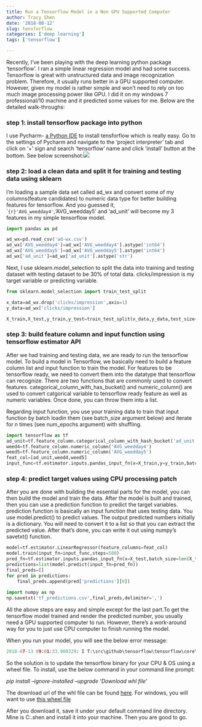 ```yaml
---
title: Run a Tensorflow Model in a Non GPU Supported Computer
author: Tracy Shen
date: '2018-08-12'
slug: tensforflow
categories: ['deep learning']
tags: ['tensorflow']

---
```




Recently, I've been playing with the deep learning python package 'tensorflow'. I ran a simple linear regression model and had some success. Tensorflow is great with unstructured data and image recognization problem. Therefore, it usually runs better in a GPU supported computer. However, given my model is rather simple and won't need to rely on too much image processing power like GPU. I did it on my windows 7 professional/10 machine and it predicted some values for me. Below are the detailed walk-throughs:

### step 1: install tensorflow package into python

I use Pycharm- [a Python IDE](https://www.jetbrains.com/pycharm/) to install tensforflow which is really easy. Go to the settings of Pycharm and navigate to the 'project interpreter' tab and click on '+' sign and search 'tensorflow' name and click 'install' button at the bottom. See below screenshot:![](/static/img/install_tensorflow.JPG)



### step 2: load a clean data and split it for training and testing data using sklearn

I'm loading a sample data set called ad_wx and convert some of my columns(feature candidates) to numeric data type for better building features for tensorflow. And you guessed it, ```{r}'AVG_weedday4'``,'AVG_weedday5' and 'ad_unit' will become my 3 features in my simple tensorflow model. 

```python
import pandas as pd

ad_wx=pd.read_csv('ad-wx.csv')
ad_wx['AVG_weedday4']=ad_wx['AVG_weedday4'].astype('int64')
ad_wx['AVG_weedday5']=ad_wx['AVG_weedday5'].astype('int64')
ad_wx['ad_unit']=ad_wx['ad_unit'].astype('str')

```
Next, I use sklearn.model_selection to split the data into training and testing dataset with testing dataset to be 30% of total data. clicks/impression is my target variable or predicting variable. 

```python
from sklearn.model_selection import train_test_split

x_data=ad_wx.drop('clicks/impression',axis=1)
y_data=ad_wx['clicks/impression']

X_train,X_test,y_train,y_test=train_test_split(x_data,y_data,test_size=0.3,random_state=100)

```

### step 3: build feature column and input function using tensorflow estimator API

After we had training and testing data, we are ready to run the tensorflow model. To build a model in Tensorflow, we basically need to build a feature column list and input function to train the model. For features to be tensorflow ready, we need to convert them into the datatype that tensorflow can recognize. There are two functions that are commonly used to convert features. categorical_column_with_has_bucket() and numeric_column() are used to convert catgorical variable to tensorflow ready feature as well as numeric variables. Once done, you can throw them into a list. 

Regarding input function, you use your training data to train that input function by batch loadin them (see batch_size argument below) and iterate for  n times (see num_epochs argument) with shuffling.


```python
import tensorflow as tf
ad_unit=tf.feature_column.categorical_column_with_hash_bucket('ad_unit',hash_bucket_size=1000)
weed4=tf.feature_column.numeric_column('AVG_weedday4')
weed5=tf.feature_column.numeric_column('AVG_weedday5')
feat_col=[ad_unit,weed4,weed5]
input_func=tf.estimator.inputs.pandas_input_fn(x=X_train,y=y_train,batch_size=10,num_epochs=100,shuffle=True)

```

### step 4: predict target values using CPU processing patch

After you are done with building the essential parts for the model, you can then build the model and train the data. After the model is built and trained, then you can use a prediction function to predict the target variables. prediction function is basically an input function that uses testing data. You use model.predict() to predict values. The output predicted numbers initially is a dictionary. You will need to convert it to a list so that you can extract the predicted value. After that's done, you can write it out using numpy's savetxt() function. 

```python
model=tf.estimator.LinearRegressor(feature_columns=feat_col)
model.train(input_fn=input_func,steps=500)
pred_fn=tf.estimator.inputs.pandas_input_fn(x=X_test,batch_size=len(X_test),num_epochs=100,shuffle=False)
predictions=list(model.predict(input_fn=pred_fn))
final_preds=[]
for pred in predictions:
    final_preds.append(pred['predictions'][0])
    
import numpy as np
np.savetxt('tf_predictions.csv',final_preds,delimiter=',')

```

All the above steps are easy and simple except for the last part.To get the tensorflow model trained and render the predicted number, you usually need a GPU supported computer to run. However, there's a work-around way for you to just use CPU computer to finish running the model. 

When you run your model, you will see the below error message:

```Python
2018-07-13 09:01:33.900329: I T:\src\github\tensorflow\tensorflow\core\platform\cpu_feature_guard.cc:140] Your CPU supports instructions that this TensorFlow binary was not compiled to use: AVX2

```

So the solution is to update the tensorflow binary for your CPU & OS using a wheel file. To install, use the below command in your command line prompt: 

*pip install --ignore-installed --upgrade 'Download whl file' *



The download url of the whl file can be found [here](https://github.com/lakshayg/tensorflow-build). For windows, you will want to use [this wheel file](https://github.com/fo40225/tensorflow-windows-wheel/tree/master/1.8.0/py36/CPU/avx2)

After you download it, save it under your default command line directory. Mine is C:\Users\tracy.shen and install it into your machine. Then you are good to go.  
